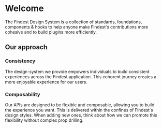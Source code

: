 
<Meta title="Getting Started/Welcome" />

<div style={{ padding: '1rem' }} />

# Welcome

The Findest Design System is a collection of standards, foundations, components & hooks to help anyone make Findest's
contributions more cohesive and to build plugins more efficiently.

## Our approach

### Consistency

The design-system we provide empowers individuals to build consistent experiences across the Findest application. This
cohorent journey creates a more enjoyable experience for our users.

### Composability

Our APIs are designed to be flexible and composable, allowing you to build the experience you want. This is delivered
within the confines of Findest's design styles. When adding new ones, think about how we can promote this flexibility
without complex prop drilling.

